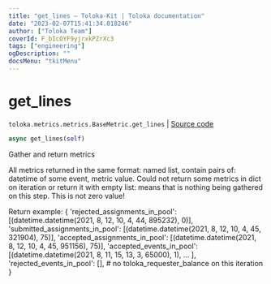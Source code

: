 ```yaml
---
title: "get_lines — Toloka-Kit | Toloka documentation"
date: "2023-02-07T15:41:34.018246"
author: ["Toloka Team"]
coverId: F_bIcOYF9yjrxkPZrXc3
tags: ["engineering"]
ogDescription: ""
docsMenu: "tkitMenu"
---
```


# get_lines
`toloka.metrics.metrics.BaseMetric.get_lines` | [Source code](https://github.com/Toloka/toloka-kit/blob/v1.1.3/src/metrics/metrics.py#L98)

```python
async get_lines(self)
```

Gather and return metrics

All metrics returned in the same format: named list, contain pairs of: datetime of some event, metric value.
Could not return some metrics in dict on iteration or return it with empty list:
means that is nothing being gathered on this step. This is not zero value!

Return example:
{
    'rejected_assignments_in_pool': [(datetime.datetime(2021, 8, 12, 10, 4, 44, 895232), 0)],
    'submitted_assignments_in_pool': [(datetime.datetime(2021, 8, 12, 10, 4, 45, 321904), 75)],
    'accepted_assignments_in_pool': [(datetime.datetime(2021, 8, 12, 10, 4, 45, 951156), 75)],
    'accepted_events_in_pool': [(datetime.datetime(2021, 8, 11, 15, 13, 3, 65000), 1), ... ],
    'rejected_events_in_pool': [],
    # no toloka_requester_balance on this iteration
}